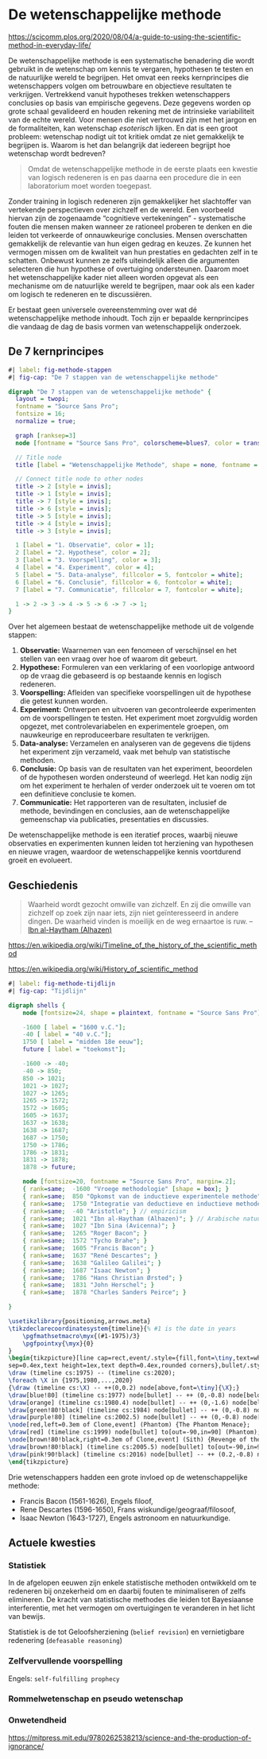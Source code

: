 # De wetenschappelijke methode 

<https://scicomm.plos.org/2020/08/04/a-guide-to-using-the-scientific-method-in-everyday-life/>

De wetenschappelijke methode is een systematische benadering die wordt gebruikt in de wetenschap om kennis te vergaren, hypothesen te testen en de natuurlijke wereld te begrijpen. 
Het omvat een reeks kernprincipes die wetenschappers volgen om betrouwbare en objectieve resultaten te verkrijgen.
Vertrekkend vanuit hypotheses trekken wetenschappers conclusies op basis van empirische gegevens. 
Deze gegevens worden op grote schaal gevalideerd en houden rekening met de intrinsieke variabiliteit van de echte wereld. 
Voor mensen die niet vertrouwd zijn met het jargon en de formaliteiten, kan wetenschap *esoterisch* lijken. 
En dat is een groot probleem: wetenschap nodigt uit tot kritiek omdat ze niet gemakkelijk te begrijpen is. 
Waarom is het dan belangrijk dat iedereen begrijpt hoe wetenschap wordt bedreven?

> Omdat de wetenschappelijke methode in de eerste plaats een kwestie van logisch redeneren is 
> en pas daarna een procedure die in een laboratorium moet worden toegepast.


Zonder training in logisch redeneren zijn gemakkelijker het slachtoffer van vertekende perspectieven over zichzelf en de wereld. Een voorbeeld hiervan zijn de zogenaamde "cognitieve vertekeningen" - systematische fouten die mensen maken wanneer ze rationeel proberen te denken en die leiden tot verkeerde of onnauwkeurige conclusies. Mensen overschatten gemakkelijk de relevantie van hun eigen gedrag en keuzes. Ze kunnen het vermogen missen om de kwaliteit van hun prestaties en gedachten zelf in te schatten. Onbewust kunnen ze zelfs uiteindelijk alleen die argumenten selecteren die hun hypothese of overtuiging ondersteunen. Daarom moet het wetenschappelijke kader niet alleen worden opgevat als een mechanisme om de natuurlijke wereld te begrijpen, maar ook als een kader om logisch te redeneren en te discussiëren.

::: {.callout-note}
Er bestaat geen universele overeenstemming over wat dé wetenschappelijke methode inhoudt. Toch zijn er bepaalde kernprincipes die vandaag de dag de basis vormen van wetenschappelijk onderzoek.
:::

## De 7 kernprincipes

```dot
#| label: fig-methode-stappen
#| fig-cap: "De 7 stappen van de wetenschappelijke methode"

digraph "De 7 stappen van de wetenschappelijke methode" {
  layout = twopi;
  fontname = "Source Sans Pro";
  fontsize = 16;
  normalize = true;

  graph [ranksep=3]
  node [fontname = "Source Sans Pro", colorscheme=blues7, color = transparent, style = filled, shape = circle, width=1.8, height=1.8];

  // Title node
  title [label = "Wetenschappelijke Methode", shape = none, fontname = "Source Sans Pro", fontsize = 20];

  // Connect title node to other nodes
  title -> 2 [style = invis];
  title -> 1 [style = invis];
  title -> 7 [style = invis];
  title -> 6 [style = invis];
  title -> 5 [style = invis];
  title -> 4 [style = invis];
  title -> 3 [style = invis];

  1 [label = "1. Observatie", color = 1];
  2 [label = "2. Hypothese", color = 2];
  3 [label = "3. Voorspelling", color = 3];
  4 [label = "4. Experiment", color = 4];
  5 [label = "5. Data-analyse", fillcolor = 5, fontcolor = white];
  6 [label = "6. Conclusie", fillcolor = 6, fontcolor = white];
  7 [label = "7. Communicatie", fillcolor = 7, fontcolor = white];

  1 -> 2 -> 3 -> 4 -> 5 -> 6 -> 7 -> 1;
}
```

 Over het algemeen bestaat de wetenschappelijke methode uit de volgende stappen:

1. **Observatie:** Waarnemen van een fenomeen of verschijnsel en het stellen van een vraag over hoe of waarom dit gebeurt.
1. **Hypothese:** Formuleren van een verklaring of een voorlopige antwoord op de vraag die gebaseerd is op bestaande kennis en logisch redeneren.
1. **Voorspelling:** Afleiden van specifieke voorspellingen uit de hypothese die getest kunnen worden.
1. **Experiment:** Ontwerpen en uitvoeren van gecontroleerde experimenten om de voorspellingen te testen. Het experiment moet zorgvuldig worden opgezet, met controlevariabelen en experimentele groepen, om nauwkeurige en reproduceerbare resultaten te verkrijgen.
1. **Data-analyse:** Verzamelen en analyseren van de gegevens die tijdens het experiment zijn verzameld, vaak met behulp van statistische methoden.
1. **Conclusie:** Op basis van de resultaten van het experiment, beoordelen of de hypothesen worden ondersteund of weerlegd. Het kan nodig zijn om het experiment te herhalen of verder onderzoek uit te voeren om tot een definitieve conclusie te komen.
1. **Communicatie:** Het rapporteren van de resultaten, inclusief de methode, bevindingen en conclusies, aan de wetenschappelijke gemeenschap via publicaties, presentaties en discussies.

De wetenschappelijke methode is een iteratief proces, waarbij nieuwe observaties en experimenten kunnen leiden tot herziening van hypothesen en nieuwe vragen, waardoor de wetenschappelijke kennis voortdurend groeit en evolueert. 


## Geschiedenis

> Waarheid wordt gezocht omwille van zichzelf. En zij die omwille van zichzelf op zoek zijn naar iets, 
> zijn niet geïnteresseerd in andere dingen. De waarheid vinden is moeilijk en de weg ernaartoe is ruw. 
> -- [Ibn al-Haytham (Alhazen)](https://nl.wikipedia.org/wiki/Alhazen) 

<https://en.wikipedia.org/wiki/Timeline_of_the_history_of_the_scientific_method>

<https://en.wikipedia.org/wiki/History_of_scientific_method>


```dot
#| label: fig-methode-tijdlijn
#| fig-cap: "Tijdlijn"

digraph shells {
    node [fontsize=24, shape = plaintext, fontname = "Source Sans Pro"];

    -1600 [ label = "1600 v.C."];
    -40 [ label = "40 v.C."];
    1750 [ label = "midden 18e eeuw"];
    future [ label = "toekomst"];

    -1600 -> -40;
    -40 -> 850;
    850 -> 1021;
    1021 -> 1027;
    1027 -> 1265;
    1265 -> 1572;
    1572 -> 1605;
    1605 -> 1637;
    1637 -> 1638;
    1638 -> 1687;
    1687 -> 1750;
    1750 -> 1786;
    1786 -> 1831;
    1831 -> 1878;
    1878 -> future;

    node [fontsize=20, fontname = "Source Sans Pro", margin=.2];
    { rank=same;  -1600 "Vroege methodologie" [shape = box]; }
    { rank=same;  850 "Opkomst van de inductieve experimentele methode" [shape = box]; }
    { rank=same;  1750 "Integratie van deductieve en inductieve methode" [shape = box]; }
    { rank=same;  -40 "Aristotle"; } // empiricism
    { rank=same;  1021 "Ibn al-Haytham (Alhazen)"; } // Arabische natuurkundige, Book of Optics
    { rank=same;  1027 "Ibn Sina (Avicenna)"; }
    { rank=same;  1265 "Roger Bacon"; }
    { rank=same;  1572 "Tycho Brahe"; }
    { rank=same;  1605 "Francis Bacon"; }
    { rank=same;  1637 "René Descartes"; }
    { rank=same;  1638 "Galileo Galilei"; }
    { rank=same;  1687 "Isaac Newton"; }
    { rank=same;  1786 "Hans Christian Ørsted"; }
    { rank=same;  1831 "John Herschel"; }
    { rank=same;  1878 "Charles Sanders Peirce"; }

}
```

::: {#fig-timeline2 fig-cap="Tijdslijn v2." fig-align="center"}
```tikz
\usetikzlibrary{positioning,arrows.meta}
\tikzdeclarecoordinatesystem{timeline}{% #1 is the date in years
    \pgfmathsetmacro\myx{(#1-1975)/3}
    \pgfpointxy{\myx}{0}
}
\begin{tikzpicture}[line cap=rect,event/.style={fill,font=\tiny,text=white,inner
sep=0.4ex,text height=1ex,text depth=0.4ex,rounded corners},bullet/.style={circle,fill,node contents={},inner sep=1pt}]
\draw (timeline cs:1975) -- (timeline cs:2020);
\foreach \X in {1975,1980,...,2020}
{\draw (timeline cs:\X) -- ++(0,0.2) node[above,font=\tiny]{\X};}
\draw[blue!80] (timeline cs:1977) node[bullet] -- ++ (0,-0.8) node[below,event]{A New Hope};
\draw[orange] (timeline cs:1980.4) node[bullet] -- ++ (0,-1.6) node[below,event]{The Empire Strikes Back};
\draw[green!80!black] (timeline cs:1984) node[bullet] -- ++ (0,-0.8) node[below,event]{Return of the Jedi};
\draw[purple!80] (timeline cs:2002.5) node[bullet] -- ++ (0,-0.8) node[below,event] (Clone) {Attack of the Clones};
\node[red,left=0.3em of Clone,event] (Phantom) {The Phantom Menace};
\draw[red] (timeline cs:1999) node[bullet] to[out=-90,in=90] (Phantom);
\node[brown!80!black,right=0.3em of Clone,event] (Sith) {Revenge of the Sith};
\draw[brown!80!black] (timeline cs:2005.5) node[bullet] to[out=-90,in=90] (Sith);
\draw[pink!90!black] (timeline cs:2016) node[bullet] -- ++ (0.2,-0.8) node[below,event] {The Force Awakens};
\end{tikzpicture}
```
:::

Drie wetenschappers hadden een grote invloed op de wetenschappelijke methode:

* Francis Bacon (1561-1626), Engels filoof,
* Rene Descartes (1596-1650), Frans wiskundige/geograaf/filosoof,
* Isaac Newton (1643-1727), Engels astronoom en natuurkundige.

## Actuele kwesties

### Statistiek

In de afgelopen eeuwen zijn enkele statistische methoden ontwikkeld om te redeneren bij onzekerheid om en daarbij fouten te minimaliseren of zelfs elimineren.
De kracht van statistische methodes die leiden tot Bayesiaanse interferentie, met het vermogen om overtuigingen te veranderen in het licht van bewijs.

Statistiek is de  tot Geloofsherziening (`belief revision`) en vernietigbare redenering (`defeasable reasoning`)

### Zelfvervullende voorspelling

Engels: `self-fulfilling prophecy`

### Rommelwetenschap en pseudo wetenschap

### Onwetendheid

<https://mitpress.mit.edu/9780262538213/science-and-the-production-of-ignorance/>
